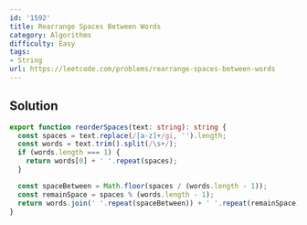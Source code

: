 ```yaml
---
id: '1592'
title: Rearrange Spaces Between Words
category: Algorithms
difficulty: Easy
tags:
- String
url: https://leetcode.com/problems/rearrange-spaces-between-words
---
```


## Solution

```typescript filename="solution.ts" copy
export function reorderSpaces(text: string): string {
  const spaces = text.replace(/[a-z]+/gi, '').length;
  const words = text.trim().split(/\s+/);
  if (words.length === 1) {
    return words[0] + ' '.repeat(spaces);
  }

  const spaceBetween = Math.floor(spaces / (words.length - 1));
  const remainSpace = spaces % (words.length - 1);
  return words.join(' '.repeat(spaceBetween)) + ' '.repeat(remainSpace);
}
```

